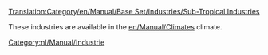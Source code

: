 [[Translation:Category/en/Manual/Base Set/Industries/Sub-Tropical Industries]]

These industries are available in the [[en/Manual/Climates]] climate.

[[Category:nl/Manual/Industrie]]